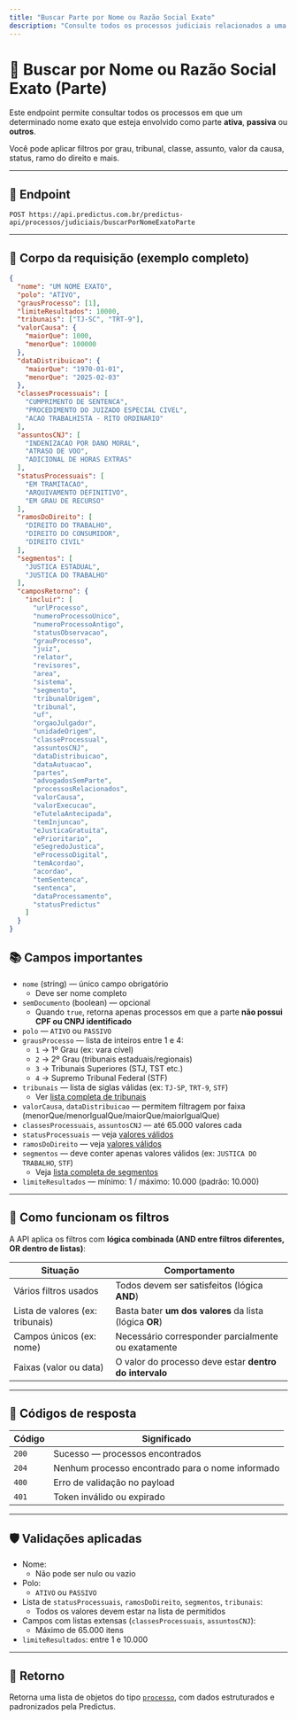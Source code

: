 ```yaml
---
title: "Buscar Parte por Nome ou Razão Social Exato"
description: "Consulte todos os processos judiciais relacionados a uma pessoa física ou empresa, com base no nome exato."
---
```


# 🔎 Buscar por Nome ou Razão Social Exato (Parte)

Este endpoint permite consultar todos os processos em que um determinado nome exato que esteja envolvido como parte **ativa**, **passiva** ou **outros**.

Você pode aplicar filtros por grau, tribunal, classe, assunto, valor da causa, status, ramo do direito e mais.

---

## 🔗 Endpoint

```
POST https://api.predictus.com.br/predictus-api/processos/judiciais/buscarPorNomeExatoParte
```

---

## 🧾 Corpo da requisição (exemplo completo)

```json
{
  "nome": "UM NOME EXATO",
  "polo": "ATIVO",
  "grausProcesso": [1],
  "limiteResultados": 10000,
  "tribunais": ["TJ-SC", "TRT-9"],
  "valorCausa": {
    "maiorQue": 1000,
    "menorQue": 100000
  },
  "dataDistribuicao": {
    "maiorQue": "1970-01-01",
    "menorQue": "2025-02-03"
  },
  "classesProcessuais": [
    "CUMPRIMENTO DE SENTENCA",
    "PROCEDIMENTO DO JUIZADO ESPECIAL CIVEL",
    "ACAO TRABALHISTA - RITO ORDINARIO"
  ],
  "assuntosCNJ": [
    "INDENIZACAO POR DANO MORAL",
    "ATRASO DE VOO",
    "ADICIONAL DE HORAS EXTRAS"
  ],
  "statusProcessuais": [
    "EM TRAMITACAO",
    "ARQUIVAMENTO DEFINITIVO",
    "EM GRAU DE RECURSO"
  ],
  "ramosDoDireito": [
    "DIREITO DO TRABALHO",
    "DIREITO DO CONSUMIDOR",
    "DIREITO CIVIL"
  ],
  "segmentos": [
    "JUSTICA ESTADUAL",
    "JUSTICA DO TRABALHO"
  ],
  "camposRetorno": {
    "incluir": [
      "urlProcesso",
      "numeroProcessoUnico",
      "numeroProcessoAntigo",
      "statusObservacao",
      "grauProcesso",
      "juiz",
      "relator",
      "revisores",
      "area",
      "sistema",
      "segmento",
      "tribunalOrigem",
      "tribunal",
      "uf",
      "orgaoJulgador",
      "unidadeOrigem",
      "classeProcessual",
      "assuntosCNJ",
      "dataDistribuicao",
      "dataAutuacao",
      "partes",
      "advogadosSemParte",
      "processosRelacionados",
      "valorCausa",
      "valorExecucao",
      "eTutelaAntecipada",
      "temInjuncao",
      "eJusticaGratuita",
      "ePrioritario",
      "eSegredoJustica",
      "eProcessoDigital",
      "temAcordao",
      "acordao",
      "temSentenca",
      "sentenca",
      "dataProcessamento",
      "statusPredictus"
    ]
  }
}
```

## 📚 Campos importantes

- `nome` (string) — único campo obrigatório
  - Deve ser nome completo
- `semDocumento` (boolean) — opcional
  - Quando `true`, retorna apenas processos em que a parte **não possui CPF ou CNPJ identificado**
- `polo` — `ATIVO` ou `PASSIVO`
- `grausProcesso` — lista de inteiros entre 1 e 4:
  - `1` → 1º Grau (ex: vara cível)
  - `2` → 2º Grau (tribunais estaduais/regionais)
  - `3` → Tribunais Superiores (STJ, TST etc.)
  - `4` → Supremo Tribunal Federal (STF)
- `tribunais` — lista de siglas válidas (ex: `TJ-SP`, `TRT-9`, `STF`)
  - Ver [lista completa de tribunais](../../referencias/tribunais)
- `valorCausa`, `dataDistribuicao` — permitem filtragem por faixa (menorQue/menorIgualQue/maiorQue/maiorIgualQue)
- `classesProcessuais`, `assuntosCNJ` — até 65.000 valores cada
- `statusProcessuais` — veja [valores válidos](../../referencias/status-processuais)
- `ramosDoDireito` — veja [valores válidos](../../referencias/ramos-direito)
- `segmentos` — deve conter apenas valores válidos (ex: `JUSTICA DO TRABALHO`, `STF`)
  - Veja [lista completa de segmentos](../../referencias/segmentos)
- `limiteResultados` — mínimo: 1 / máximo: 10.000 (padrão: 10.000)

---

## 📌 Como funcionam os filtros

A API aplica os filtros com **lógica combinada (AND entre filtros diferentes, OR dentro de listas)**:

| Situação                         | Comportamento                                           |
| -------------------------------- | ------------------------------------------------------- |
| Vários filtros usados            | Todos devem ser satisfeitos (lógica **AND**)            |
| Lista de valores (ex: tribunais) | Basta bater **um dos valores** da lista (lógica **OR**) |
| Campos únicos (ex: nome)         | Necessário corresponder parcialmente ou exatamente      |
| Faixas (valor ou data)           | O valor do processo deve estar **dentro do intervalo**  |

---

## 🧾 Códigos de resposta

| Código | Significado                                      |
| ------ | ------------------------------------------------ |
| `200`  | Sucesso — processos encontrados                  |
| `204`  | Nenhum processo encontrado para o nome informado |
| `400`  | Erro de validação no payload                     |
| `401`  | Token inválido ou expirado                       |

---

## 🛡️ Validações aplicadas

- Nome:
  - Não pode ser nulo ou vazio
- Polo:
  - `ATIVO` ou `PASSIVO`
- Lista de `statusProcessuais`, `ramosDoDireito`, `segmentos`, `tribunais`:
  - Todos os valores devem estar na lista de permitidos
- Campos com listas extensas (`classesProcessuais`, `assuntosCNJ`):
  - Máximo de 65.000 itens
- `limiteResultados`: entre 1 e 10.000

---

## 🧾 Retorno

Retorna uma lista de objetos do tipo [`processo`](../estrutura), com dados estruturados e padronizados pela Predictus.